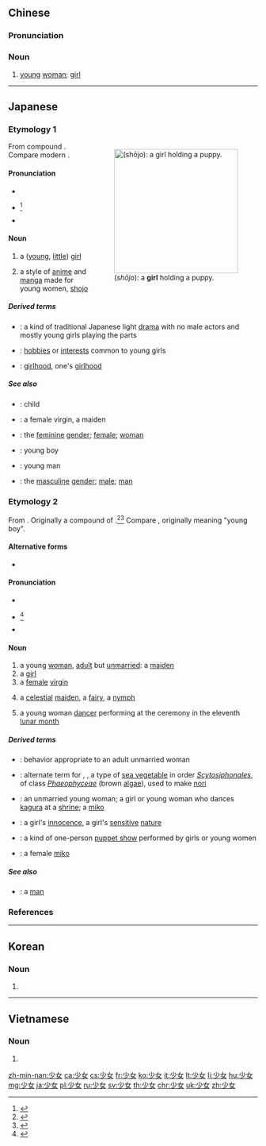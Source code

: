 ==Chinese==
{{zh-forms}}

===Pronunciation===
{{zh-pron
|m=shàonǚ
|c=siu3 neoi5
|h=pfs=seu-ńg
|mn=qz:siàu-lír/tp,xm:siàu-lú/kh,zz:siàu-lí
|cat=n
}}

===Noun===
{{zh-noun}}

# [[young]] [[woman]]; [[girl]]

----

==Japanese==

===Etymology 1===
<div style="float:right;">
{{wikipedia|lang=ja}}
{{wikipedia|Shōjo}}
[[File:Polin021.jpg|thumb|250px|{{lang|ja|少女}} (''shōjo''): a '''girl''' holding a puppy.]]
</div>
{{ja-kanjitab|しょう|じょ|yomi=on}}
From {{etyl|ltc|ja|sort=しょうじょ}} compound {{m|ltc|少女|tr=*shiɛu *njiǔ}}. Compare modern {{cog|zh|少女|tr=shàonǚ}}.

====Pronunciation====
* {{l|ja|sc=Latn|音読み|On'yomi}}
* {{ja-accent-common|a|しょ|うじょ}}<ref name="DJR">{{R:Daijirin}}</ref>
* {{IPA|lang=ja|[ɕo̞ːd͡ʑo̞]}}

====Noun====
{{ja-noun|しょうじょ|hhira=せうぢよ}}

# a ([[young]], [[little]]) [[girl]]
# {{lb|ja|sort=しょうじょ|anime|manga}} a style of [[anime]] and [[manga]] made for young women, [[shojo]]

=====Derived terms=====
{{der-top}}
* {{ja-l|少女歌劇|しょうじょかげき|shōjo kageki}}: a kind of traditional Japanese light [[drama]] with no male actors and mostly young girls playing the parts
* {{ja-l|少女趣味|しょうじょしゅみ|shōjo shumi}}: [[hobby|hobbies]] or [[interest]]s common to young girls
* {{ja-l|少女時代|しょうじょじだい|shōjo jidai}}: [[girlhood]], one's [[girlhood]]
{{der-bottom}}

=====See also=====
{{der-top|See also}}
* {{ja-l|子供|こども|kodomo}}: child
* {{ja-l|処女|しょじょ|shojo}}: a female virgin, a maiden
* {{ja-l|女性|じょせい|josei}}: the [[feminine]] [[gender]]; [[female]]; [[woman]]
* {{ja-l|少年|しょうねん|shōnen}}: young boy
* {{ja-l|青年|せいねん|seinen}}: young man
* {{ja-l|男性|だんせい|dansei}}: the [[masculine]] [[gender]]; [[male]]; [[man]]
{{der-bottom}}

===Etymology 2===
{{ja-kanjitab|おと|め|yomi=kun}}
From {{etyl|ojp|ja|sort=おとめ}}. Originally a compound of {{compound|lang=ja|sort=おとめ|乙|tr1=oto|t1=young, little|女|tr2=me|t2=female, girl}}.<ref name="KDJ">{{R:Kokugo Dai Jiten}}</ref><ref name="DJR">{{R:Daijirin}}</ref> Compare {{m|ja|男|tr=otoko||man}}, originally meaning "young boy".

====Alternative forms====
* {{l|ja|乙女}}

====Pronunciation====
* {{l|ja|sc=Latn|訓読み|Kun'yomi}}
* {{ja-accent-common|n|お|と|め}}<ref name="DJR">{{R:Daijirin}}</ref>
* {{IPA|lang=ja|[o̞to̞me̞]}}

====Noun====
{{ja-noun|おとめ}}

# a young [[woman]], [[adult]] but [[unmarried]]: a [[maiden]]
# a [[girl]]
# a [[female]] [[virgin]]
# {{lb|ja|sort=おとめ|mythology}} a [[celestial]] [[maiden]], a [[fairy]], a [[nymph]]
# {{lb|ja|sort=おとめ|Shinto}} a young woman [[dancer]] performing at the {{l|ja|五節|tr=''Gosechi''}} ceremony in the eleventh [[lunar month]]

=====Derived terms=====
{{der-top}}
* {{ja-l|少女さび|おとめさび|otomesabi}}: behavior appropriate to an adult unmarried woman
* {{ja-l|少女の頭|おとめのかしら|otome no kashira}}: alternate term for {{ja-l|萱藻海苔}}, {{ja-l|カヤモノリ||kayamo nori}}, a type of [[sea vegetable]] in order ''[[Scytosiphonales]]'', of class ''[[Phaeophyceae]]'' (brown [[algae]]), used to make [[nori]]
* {{ja-l|少女子|おとめこ|otomeko}}: an unmarried young woman; a girl or young woman who dances [[kagura]] at a [[shrine]]; a [[miko]]
* {{ja-l|少女心|おとめごころ|otomegokoro}}: a girl's [[innocence]], a girl's [[sensitive]] [[nature]]
* {{ja-l|少女文楽|おとめぶんらく|otome bunraku}}: a kind of one-person [[puppet show]] performed by girls or young women
* {{ja-l|少女巫|おとめみこ|otome miko}}: a female [[miko]]
{{der-bottom}}

=====See also=====
* {{ja-l|男|おとこ|otoko}}: a [[man]]

===References===
<references/>

----

==Korean==
{{ko-hanjatab|少|女}}

===Noun===
{{ko-noun|hj|hangeul=소녀}}

# {{hanja form of|소녀|[[girl]]}}

----

==Vietnamese==
{{vi-hantutab}}

===Noun===
{{vi-hantu}}

# {{han tu form of|thiếu nữ|[[young]] [[woman]]; [[girl]]}}

[[zh-min-nan:少女]]
[[ca:少女]]
[[cs:少女]]
[[fr:少女]]
[[ko:少女]]
[[it:少女]]
[[lt:少女]]
[[li:少女]]
[[hu:少女]]
[[mg:少女]]
[[ja:少女]]
[[pl:少女]]
[[ru:少女]]
[[sv:少女]]
[[th:少女]]
[[chr:少女]]
[[uk:少女]]
[[zh:少女]]